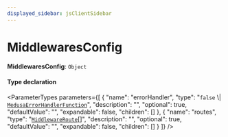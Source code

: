 ```yaml
---
displayed_sidebar: jsClientSidebar
---
```



# MiddlewaresConfig

 **MiddlewaresConfig**: `Object`

#### Type declaration

<ParameterTypes parameters={[
  {
    "name": "errorHandler",
    "type": "``false`` \\| [`MedusaErrorHandlerFunction`](internal.MedusaErrorHandlerFunction.mdx)",
    "description": "",
    "optional": true,
    "defaultValue": "",
    "expandable": false,
    "children": []
  },
  {
    "name": "routes",
    "type": "[`MiddlewareRoute`](internal.internal.MiddlewareRoute.mdx)[]",
    "description": "",
    "optional": true,
    "defaultValue": "",
    "expandable": false,
    "children": []
  }
]} />
